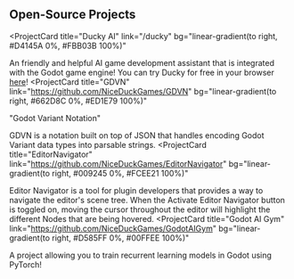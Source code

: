 ## Open-Source Projects

<ProjectCard
  title="Ducky AI"
  link="/ducky"
  bg="linear-gradient(to right, #D4145A 0%, #FBB03B 100%)"
>
  An friendly and helpful AI game development assistant that is integrated with the Godot game engine!
  You can try Ducky for free in your browser [here](/)!
</ProjectCard>
<ProjectCard
  title="GDVN"
  link="https://github.com/NiceDuckGames/GDVN"
  bg="linear-gradient(to right, #662D8C 0%, #ED1E79 100%)"
>
  "Godot Variant Notation"

  GDVN is a notation built on top of JSON that handles encoding Godot Variant data types into parsable strings.
</ProjectCard>
<ProjectCard
  title="EditorNavigator"
  link="https://github.com/NiceDuckGames/EditorNavigator"
  bg="linear-gradient(to right, #009245 0%, #FCEE21 100%)"
>
  Editor Navigator is a tool for plugin developers that provides a way to navigate the editor's scene tree. When the Activate Editor Navigator button is toggled on, moving the cursor throughout the editor will highlight the different Nodes that are being hovered.
</ProjectCard>
<ProjectCard
  title="Godot AI Gym"
  link="https://github.com/NiceDuckGames/GodotAIGym"
  bg="linear-gradient(to right, #D585FF 0%, #00FFEE 100%)"
>
  A project allowing you to train recurrent learning models in Godot using PyTorch!
</ProjectCard>
